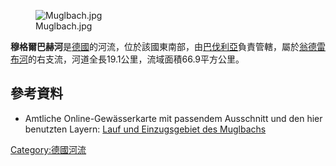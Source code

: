 {{Coord|50|2|8|N|12|23|56.5|E|display=title}}
[[Image:Muglbach.jpg|right]]

'''穆格爾巴赫河'''是[[德國|德國]]的河流，位於該國東南部，由[[巴伐利亞|巴伐利亞]]負責管轄，屬於[[翁德雷布河|翁德雷布河]]的右支流，河道全長19.1公里，流域面積66.9平方公里。

==參考資料==
* Amtliche Online-Gewässerkarte mit passendem Ausschnitt und den hier benutzten Layern: [https://v.bayern.de/c3Mff Lauf und Einzugsgebiet des Muglbachs]

{{Germany-geo-stub}}
[[Category:德國河流|Category:德國河流]]